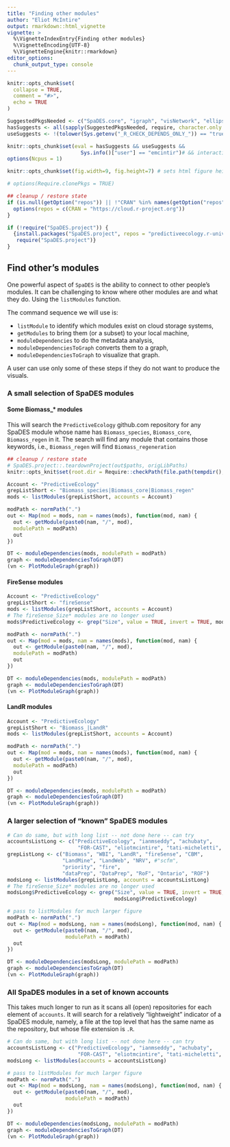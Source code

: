 ```yaml
---
title: "Finding other modules"
author: "Eliot McIntire"
output: rmarkdown::html_vignette
vignette: >
  %\VignetteIndexEntry{Finding other modules}
  %\VignetteEncoding{UTF-8}
  %\VignetteEngine{knitr::rmarkdown}
editor_options:
  chunk_output_type: console
---
```


```r
knitr::opts_chunk$set(
  collapse = TRUE,
  comment = "#>",
  echo = TRUE
)

SuggestedPkgsNeeded <- c("SpaDES.core", "igraph", "visNetwork", "ellipsis", "terra", "raster")
hasSuggests <- all(sapply(SuggestedPkgsNeeded, require, character.only = TRUE, quietly = TRUE))
useSuggests <- !(tolower(Sys.getenv("_R_CHECK_DEPENDS_ONLY_")) == "true")

knitr::opts_chunk$set(eval = hasSuggests && useSuggests &&
                        Sys.info()["user"] == "emcintir")# && interactive())
options(Ncpus = 1)

knitr::opts_chunk$set(fig.width=9, fig.height=7) # sets html figure height and width

# options(Require.clonePkgs = TRUE)

```

```r
## cleanup / restore state
if (is.null(getOption("repos")) || !"CRAN" %in% names(getOption("repos"))) {
  options(repos = c(CRAN = "https://cloud.r-project.org"))
}
```

```r
if (!require("SpaDES.project")) {
  {install.packages("SpaDES.project", repos = "predictiveecology.r-universe.dev")
   require("SpaDES.project")}
}
```



## Find other's modules

One powerful aspect of `SpaDES` is the ability to connect to other people's modules. It can be challenging to know where other modules are and what they do. Using the `listModules` function.

The command sequence we will use is:

- `listModule` to identify which modules exist on cloud storage systems,
- `getModules` to bring them (or a subset) to your local machine,
- `moduleDependencies` to do the metadata analysis, 
- `moduleDependenciesToGraph` converts them to a graph, 
- `moduleDependenciesToGraph` to visualize that graph.

A user can use only some of these steps if they do not want to produce the visuals.

### A small selection of SpaDES modules

#### **Some Biomass_* modules**
This will search the `PredictiveEcology` github.com repository for any SpaDES module whose name has `Biomass_species`, `Biomass_core`, `Biomass_regen` in it. The search will find any module that contains those keywords, i.e., `Biomass_regen` will find `Biomass_regeneration`

```r
## cleanup / restore state
# SpaDES.project::.teardownProject(out$paths, origLibPaths)
knitr::opts_knit$set(root.dir = Require::checkPath(file.path(tempdir(), "listModules"), create = TRUE ))
```

```r
Account <- "PredictiveEcology"
grepListShort <- "Biomass_species|Biomass_core|Biomass_regen"
mods <- listModules(grepListShort, accounts = Account)

modPath <- normPath(".")
out <- Map(mod = mods, nam = names(mods), function(mod, nam) {
  out <- getModule(paste0(nam, "/", mod),
  modulePath = modPath)
  out
})

DT <- moduleDependencies(mods, modulePath = modPath)
graph <- moduleDependenciesToGraph(DT)
(vn <- PlotModuleGraph(graph))
```

#### **FireSense modules**

```r
Account <- "PredictiveEcology"
grepListShort <- "fireSense"
mods <- listModules(grepListShort, accounts = Account)
# The fireSense_Size* modules are no longer used
mods$PredictiveEcology <- grep("Size", value = TRUE, invert = TRUE, mods$PredictiveEcology)

modPath <- normPath(".")
out <- Map(mod = mods, nam = names(mods), function(mod, nam) {
  out <- getModule(paste0(nam, "/", mod),
  modulePath = modPath)
  out
})

DT <- moduleDependencies(mods, modulePath = modPath)
graph <- moduleDependenciesToGraph(DT)
(vn <- PlotModuleGraph(graph))
```


#### **LandR modules**

```r
Account <- "PredictiveEcology"
grepListShort <- "Biomass_|LandR"
mods <- listModules(grepListShort, accounts = Account)

modPath <- normPath(".")
out <- Map(mod = mods, nam = names(mods), function(mod, nam) {
  out <- getModule(paste0(nam, "/", mod),
  modulePath = modPath)
  out
})

DT <- moduleDependencies(mods, modulePath = modPath)
graph <- moduleDependenciesToGraph(DT)
(vn <- PlotModuleGraph(graph))
```



### A larger selection of "known" SpaDES modules

```r
# Can do same, but with long list -- not done here -- can try
accountsListLong <- c("PredictiveEcology", "ianmseddy", "achubaty",
                       "FOR-CAST", "eliotmcintire", "tati-micheletti", "CeresBarros")
grepListLong <- c("Biomass", "WBI", "LandR", "fireSense", "CBM",
                  "LandMine", "LandWeb", "NRV", #"scfm",
                  "priority", "fire",
                  "dataPrep", "DataPrep", "RoF", "Ontario", "ROF")
modsLong <- listModules(grepListLong, accounts = accountsListLong)
# The fireSense_Size* modules are no longer used
modsLong$PredictiveEcology <- grep("Size", value = TRUE, invert = TRUE, 
                                   modsLong$PredictiveEcology)

# pass to listModules for much larger figure
modPath <- normPath(".")
out <- Map(mod = modsLong, nam = names(modsLong), function(mod, nam) {
  out <- getModule(paste0(nam, "/", mod),
                   modulePath = modPath)
  out
})

DT <- moduleDependencies(modsLong, modulePath = modPath)
graph <- moduleDependenciesToGraph(DT)
(vn <- PlotModuleGraph(graph))


```


### All SpaDES modules in a set of known accounts

This takes much longer to run as it scans all (open) repositories for each element of `accounts`. It will search for a relatively "lightweight" indicator of a SpaDES module, namely, a file at the top level that has the same name as the repository, but whose file extension is `.R`.

```r
# Can do same, but with long list -- not done here -- can try
accountsListLong <- c("PredictiveEcology", "ianmseddy", "achubaty",
                       "FOR-CAST", "eliotmcintire", "tati-micheletti", "CeresBarros")
modsLong <- listModules(accounts = accountsListLong)

# pass to listModules for much larger figure
modPath <- normPath(".")
out <- Map(mod = modsLong, nam = names(modsLong), function(mod, nam) {
  out <- getModule(paste0(nam, "/", mod),
                   modulePath = modPath)
  out
})

DT <- moduleDependencies(modsLong, modulePath = modPath)
graph <- moduleDependenciesToGraph(DT)
(vn <- PlotModuleGraph(graph))


```
